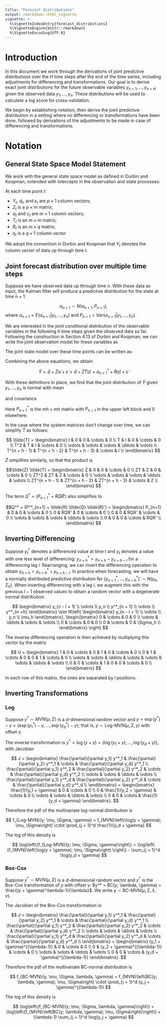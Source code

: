 ```yaml
---
title: "Forecast distributions"
output: rmarkdown::html_vignette
vignette: >
  %\VignetteIndexEntry{forecast_distributions}
  %\VignetteEngine{knitr::rmarkdown}
  %\VignetteEncoding{UTF-8}
---
```


# Introduction

In this document we work through the derivations of joint predictive distributions over the $H$ time steps after the end of the time series, including adjustments for differencing and transformations.  Our goal is to derive exact joint distributions for the future observable variables $y_{n + 1}, \ldots, y_{n + H}$ given the observed data $y_1, \ldots, y_n$. These distributions will be used to calculate a log score for cross-validation.

We begin by establishing notation, then derive the joint predictive distribution in a setting where no differencing or transformations have been done, followed by derivations of the adjustments to be made in case of differencing and transformations.

# Notation

## General State Space Model Statement

We work with the general state space model as defined in Durbin and Koopman, extended with intercepts in the observation and state processes:

\begin{align*}
\vec{y}_t &= d_t + Z_t \vec{\alpha}_t + \vec{\varepsilon}_t \\
\vec{\alpha}_{t + 1} &= c_t + T_t \vec{\alpha}_t + R_t \vec{\eta}_t \\
\vec{\varepsilon}_t &\sim N(0, H_t) \\
\vec{\eta}_t &\sim N(0, Q_t) \\
\vec{\alpha}_1 &\sim N(\vec{a}_1, P_1) .
\end{align*}

At each time point $t$:

 * $Y_t$, $d_t$, and $\varepsilon_t$ are $p \times 1$ column vectors;
 * $Z_t$ is a $p \times m$ matrix;
 * $\alpha_t$ and $c_t$ are $m \times 1$ column vectors;
 * $T_t$ is an $m \times m$ matrix;
 * $R_t$ is an $m \times q$ matrix;
 * $\eta_t$ is a $q \times 1$ column vector

We adopt the convention in Durbin and Koopman that $Y_t$ denotes the column vector of data up through time t.

## Joint forecast distribution over multiple time steps

Suppose we have observed data up through time $n$.  With these data as input, the Kalman filter will produce a predictive distribution for the state at time $n+1$:

$$\alpha_{n+1} \sim N(a_{n+1}, P_{n+1}),$$
where $a_{n+1} = E(\alpha_{n+1} | y_1, \ldots, y_n)$ and $P_{n+1} = Var(\alpha_{n+1} | y_1, \ldots, y_n)$.

We are interested in the joint conditional distribution of the observable variables in the following $h$ time steps given the observed data so far. Following the construction in Section 4.13 of Durbin and Koopman, we can write the joint observation model for these variables as

\begin{align}
\tilde{Y} &= \begin{bmatrix} y_{n + 1} \\ y_{n + 2} \\ \ldots \\ y_{n+h} \end{bmatrix} = \tilde{d} + \tilde{Z} \tilde{\alpha} + \tilde{\varepsilon} \label{eqn:y_pred_obs} \\
\tilde{d} &= \begin{bmatrix} d_{n+1} \\ d_{n+2} \\ \vdots \\ d_{n+h} \end{bmatrix} \\
\tilde{Z} &= \begin{bmatrix}
Z_{n+1} & 0 & \cdots & 0 \\
0   & Z_{n+2}  & \cdots & 0 \\
\vdots & \vdots & \ddots & \vdots \\
0 & 0 & \cdots & Z_{n+h}
\end{bmatrix} \nonumber \\
\tilde{\alpha} &= \begin{bmatrix} \alpha_{n + 1} \\ \alpha_{n + 2} \\ \vdots \\ \alpha_{n + h} \end{bmatrix} \nonumber \\
\varepsilon &= \begin{bmatrix} \varepsilon_{n + 1} \\ \varepsilon_{n + 2} \\ \ldots \\ \varepsilon_{n+h} \end{bmatrix} \sim N(0, H) \nonumber \\
\tilde{H} &= \begin{bmatrix}
H_{n+1} & 0 & \cdots & 0 \\
0 & H_{n+2} & \cdots & 0 \\
\vdots & \vdots & \ddots & \vdots \\
0 & 0 & \cdots & H_{n+h} \\
\end{bmatrix} \nonumber
\end{align}

The joint state model over these time points can be written as:

\begin{align}
\tilde{\alpha} &= \tilde{T}(\tilde{c} + \alpha^{*}_{n + 1} + \tilde{R} \tilde{\eta}) \label{eqn:y_pred_state} \\
\tilde{T} &= \begin{bmatrix}
I & 0 & 0 & \cdots & 0 \\
T_{n + 1} & I & 0 & \cdots & 0 \\
T_{n + 2} T_{n + 1} & T_{n + 2} & I & \cdots & 0  \\
\vdots & \vdots & \vdots & \ddots & \vdots \\
T_{n + h - 1} \cdots T_{n + 1} & T_{n + h - 1} \cdots T_{n + 2} & T_{n + h - 1} \cdots T_{n + 3} & \cdots & I  \\
\end{bmatrix} \nonumber \\
\tilde{c} &= \begin{bmatrix} 0 \\ c_{n+1} \\ c_{n+2} \\ \vdots \\ c_{n+h} \end{bmatrix} \\
\alpha^{*}_{n + 1} &= \begin{bmatrix} \alpha_{n + 1} \\ 0 \\ \vdots \\ 0 \end{bmatrix} \nonumber \\
\tilde{R} &= \begin{bmatrix}
0 & 0 & \cdots & 0 \\
R_{n + 1} & 0  & \cdots & 0 \\
0  & R_{n + 2} & \cdots & 0 \\
\vdots & \vdots & \ddots  & \vdots \\
0 & 0 & \cdots & R_{n + h - 1}
\end{bmatrix} \nonumber \\
\tilde{\eta} &= \begin{bmatrix} \eta_{n + 1} \\ \eta_{n + 2} \\ \vdots \\ \eta_{n + h - 1} \end{bmatrix} \nonumber \\
\tilde{Q} &= \begin{bmatrix}
Q_{n + 1} & 0 & \cdots & 0 \\
0  & Q_{n + 2} & \cdots & 0 \\
\vdots & \vdots & \ddots & \vdots \\
0 & 0 & \cdots & Q_{n + h - 1}
\end{bmatrix} \nonumber
\end{align}

Combining the above equations, we obtain

$$\tilde{Y} = \tilde{d} + \tilde{Z} \tilde{\alpha} + \tilde{\varepsilon} = \tilde{d} + \tilde{Z} \tilde{T}(\tilde{c} + \alpha^{*}_{n + 1} + \tilde{R} \tilde{\eta}) + \tilde{\varepsilon}$$

With these definitions in place, we find that the joint distribution of $\tilde{Y}$ given $y_1, \ldots, y_n$ is normal with mean

\begin{align*}
E(\tilde{Y}) &= E\left[\tilde{d} + \tilde{Z} \tilde{T}(\tilde{c} + \alpha^{*}_{n + 1} + \tilde{R} \tilde{\eta}) + \tilde{\varepsilon} \right] \\
&= \tilde{d} + \tilde{Z} \tilde{T} E\left(\tilde{c} + \alpha^{*}_{n + 1} \right) \\
&= \tilde{d} + \tilde{Z} \tilde{T} \left(\tilde{c} + a^{*}_{n + 1} \right)
\end{align*}

and covariance

\begin{align*}
Cov(\tilde{Y}) &= Cov\left[\tilde{d} + \tilde{Z} \tilde{T}(\tilde{c} + \alpha^{*}_{n + 1} + \tilde{R} \tilde{\eta}) + \tilde{\varepsilon} \right] \\
&= \tilde{Z} \tilde{T} Cov\left[ \alpha^{*}_{n + 1} + \tilde{R} \tilde{\eta} \right] (\tilde{Z}\tilde{T})' + Cov \left[ \tilde{\varepsilon} \right] \\
&= \tilde{Z} \tilde{T} (P^*_{n+1} + \tilde{R} \tilde{Q} \tilde{R}') (\tilde{Z} \tilde{T})' + \tilde{H}
\end{align*}

Here $P^*_{n+1}$ is the $mh \times mh$ matrix with $P_{n+1}$ in the upper left block and 0 elsewhere.

In the case where the system matrices don't change over time, we can simplify $\tilde{T}$ as follows:

$$
\tilde{T} = \begin{bmatrix}
I & 0 & 0 & \cdots & 0 \\
T & I & 0 & \cdots & 0 \\
T^2 & T & I & \cdots & 0  \\
\vdots & \vdots & \vdots & \ddots & \vdots \\
T^{n + h - 1} & T^{n + h - 2} & T^{n + h - 3} & \cdots & I  \\
\end{bmatrix}
$$

$\tilde{Z}$ simplifies similarly, so that the product is

$$\tilde{Z} \tilde{T} = \begin{bmatrix}
Z & 0 & 0 & \cdots & 0 \\
ZT & Z & 0 & \cdots & 0 \\
ZT^2 & ZT & Z & \cdots & 0 \\
\vdots & \vdots & \vdots & \ddots & \vdots \\
ZT^{n + h - 1} & ZT^{n + h - 2} & ZT^{n + h - 3} & \cdots & Z  \\
\end{bmatrix}
$$

The term $Q^* = (P^*_{n+1} + \tilde{R} \tilde{Q} \tilde{R}')$ also simplifies to

$$Q^* = (P^*_{n+1} + \tilde{R} \tilde{Q} \tilde{R}') = \begin{bmatrix}
P_{n+1} & 0 & 0 & \cdots & 0 \\
0 & RQR' & 0 & \cdots & 0 \\
0 & 0 & RQR' & \cdots & 0 \\
\vdots & \vdots & \vdots & \ddots & \vdots \\
0 & 0 & 0 & \cdots & RQR' \\
\end{bmatrix}
$$

## Inverting Differencing

Suppose $y^*_{t}$ denotes a differenced value at time $t$ and $y_t$ denotes a value with one less level of differencing: $y^*_{n + h} = y_{n + h} - y_{n + h - l}$ for a differencing lag $l$.  Rearranging, we can invert the differencing operation to obtain $y_{n + h} = y^*_{n + h} + y_{n + h - l}$.  In practice when forecasting, we will have a normally distributed predictive distribution for $(y^*_{n + 1}, \ldots, y^*_{n + h})' \sim N(\mu_h, \Sigma_h)$.  When inverting differencing with a lag $l$, we augment this with the previous $l - 1$ observed values to obtain a random vector with a degenerate normal distribution:

$$
\begin{bmatrix} y_{n - l + 1} \\ \vdots \\ y_n \\ y^*_{n + 1} \\ \vdots \\ y^*_{n +h} \end{bmatrix} \sim
N\left( \begin{bmatrix} y_{n - l + 1} \\ \vdots \\ y_n \\ \mu_h \end{bmatrix},
\begin{bmatrix}
0 & \cdots & 0 & 0 \\
\vdots & \ddots & \vdots & \vdots \\
0 & \cdots & 0 & 0 \\
0 & \cdots & 0 & \Sigma_h \\
\end{bmatrix} \right)
$$

The inverse differencing operation is then achieved by multiplying this vector by the matrix

$$
U = \begin{bmatrix}
1 & 0 & \cdots & 0 & 1 & 0 & \cdots & 0 \\
0 & 1 & \cdots & 0 & 0 & 1 & \cdots & 0 \\
\vdots & \vdots & \ddots & \vdots & \vdots & \vdots & \ddots & \vdots \\
0 & 0 & \cdots & 1 & 0 & 0 & \cdots & 0 \\
\end{bmatrix}
$$

In each row of this matrix, the ones are separated by $l$ positions.

## Inverting Transformations

### Log

Suppose $y^* \sim \text{MVN}(\mu, \Sigma)$ is a $d$-dimensional random vector and $y = \exp(y^*) - \gamma = \left(\exp(y^*_1) - \gamma, \ldots, \exp(y^*_d) - \gamma\right)$; that is, $y \sim \text{Log-MVN}(\mu, \Sigma, \gamma)$ with offset $\gamma$.

The inverse transformation is $y^* = \log(y + \gamma) = \left(\log(y_1 + \gamma), \ldots, \log(y_d + \gamma)\right)$, with Jacobian

$$
J = \begin{bmatrix}
\frac{\partial}{\partial y_1} y^*_1 & \frac{\partial}{\partial y_2} y^*_1 & \cdots & \frac{\partial}{\partial y_d} y^*_1 \\
\frac{\partial}{\partial y_1} y^*_2 & \frac{\partial}{\partial y_2} y^*_2 & \cdots & \frac{\partial}{\partial y_d} y^*_2 \\
\vdots & \vdots & \ddots & \vdots \\
\frac{\partial}{\partial y_1} y^*_d & \frac{\partial}{\partial y_2} y^*_d & \cdots & \frac{\partial}{\partial y_d} y^*_d \\
\end{bmatrix} =
\begin{bmatrix}
\frac{1}{y_1 + \gamma} & 0 & \cdots & 0 \\
0 & \frac{1}{y_2 + \gamma} & \cdots & 0 \\
\vdots & \vdots & \ddots & \vdots \\
0 & 0 & \cdots & \frac{1}{y_d + \gamma}
\end{bmatrix}.
$$

Therefore the pdf of the multivariate log-normal distribution is

$$
f_{Log-MVN}(y; \mu, \Sigma, \gamma) = f_{MVN}\left(\log(y + \gamma); \mu, \Sigma\right) \cdot \prod_{j = 1}^d \frac{1}{y_d + \gamma}
$$

The log of this density is

$$
\log\left\{f_{Log-MVN}(y; \mu, \Sigma, \gamma)\right\} = \log\left\{f_{MVN}\left(\log(y + \gamma); \mu, \Sigma\right) \right\} - \sum_{j = 1}^d \log(y_d + \gamma)
$$

### Box-Cox

Suppose $y^* \sim \text{MVN}(\mu, \Sigma)$ is a $d$-dimensional random vector and $y^*$ is the Box-Cox transformation of $y$ with offset $\gamma$: $y^* = BC(y; \lambda, \gamma) = \frac{(y + \gamma)^\lambda-1}{\lambda}$.  We write $y \sim \text{BC-MVN}(\mu, \Sigma, \lambda, \gamma)$.

The Jacobian of the Box-Cox transformation is:

$$
J = \begin{bmatrix}
\frac{\partial}{\partial y_1} y^*_1 & \frac{\partial}{\partial y_2} y^*_1 & \cdots & \frac{\partial}{\partial y_d} y^*_1 \\
\frac{\partial}{\partial y_1} y^*_2 & \frac{\partial}{\partial y_2} y^*_2 & \cdots & \frac{\partial}{\partial y_d} y^*_2 \\
\vdots & \vdots & \ddots & \vdots \\
\frac{\partial}{\partial y_1} y^*_d & \frac{\partial}{\partial y_2} y^*_d & \cdots & \frac{\partial}{\partial y_d} y^*_d \\
\end{bmatrix} =
\begin{bmatrix}
(y_1 + \gamma)^{(\lambda-1)} & 0 & \cdots & 0 \\
0 & (y_2 + \gamma)^{(\lambda-1)} & \cdots & 0 \\
\vdots & \vdots & \ddots & \vdots \\
0 & 0 & \cdots & (y_d + \gamma)^{(\lambda-1)}
\end{bmatrix}.
$$

Therefore the pdf of the multivariate BC-normal distribution is

$$
f_{BC-MVN}(y; \mu, \Sigma, \lambda, \gamma) = f_{MVN}\left(BC(y; \lambda, \gamma); \mu, \Sigma\right) \cdot \prod_{j = 1}^d (y_j + \gamma)^{(\lambda-1)}
$$

The log of this density is

$$
\log\left\{f_{BC-MVN}(y; \mu, \Sigma, \lambda, \gamma)\right\} = \log\left\{f_{MVN}\left(BC(y; \lambda, \gamma); \mu, \Sigma\right)\right\} + (\lambda-1) \sum_{j = 1}^d \log(y_j + \gamma)
$$

